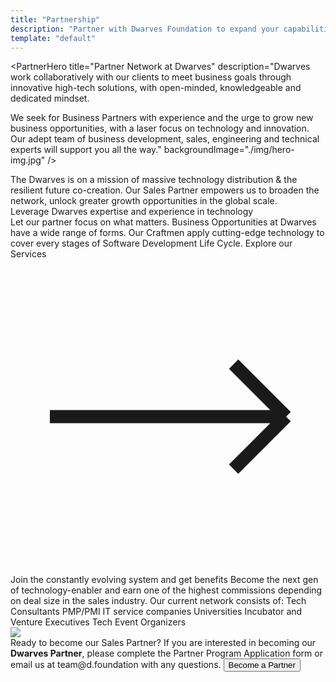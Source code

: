 ```yaml
---
title: "Partnership"
description: "Partner with Dwarves Foundation to expand your capabilities and reach. Explore our partnership opportunities."
template: "default"
---
```


<PartnerHero 
  title="Partner Network at Dwarves"
  description="Dwarves work collaboratively with our clients to meet business goals through innovative high-tech solutions, with open-minded, knowledgeable and dedicated mindset.
  
  We seek for Business Partners with experience and the urge to grow new business opportunities, with a laser focus on technology and innovation. Our adept team of business development, sales, engineering and technical experts will support you all the way."
  backgroundImage="./img/hero-img.jpg"
/>

<Section className="py-24">
  <div className="max-w-3xl">
    <Paragraph className="text-3xl mb-6 leading-tight">
      The Dwarves is on a mission of massive technology distribution & the resilient future co-creation.
    </Paragraph>
    <Paragraph className="text-xl text-foreground">
      Our Sales Partner empowers us to broaden the network, unlock greater growth opportunities in the global scale.
    </Paragraph>
  </div>
</Section>

<Section className="bg-alabaster py-24">
  <Paragraph className="text-3xl mb-6 leading-tight">
    Leverage Dwarves expertise and experience in technology
  </Paragraph>
  <div className="max-w-4xl">
    <Paragraph className="text-xl text-foreground">
      Let our partner focus on what matters. Business Opportunities at Dwarves have a wide range of forms. 
      Our Craftmen apply cutting-edge technology to cover every stages of Software Development Life Cycle.
    </Paragraph>
    <Link href="/#services" className="inline-flex items-center text-primary font-medium text-xl">
      Explore our Services
      <svg className="w-5 h-5 ml-2" fill="none" stroke="currentColor" viewBox="0 0 24 24">
        <path strokeLinecap="round" strokeLinejoin="round" strokeWidth={2} d="M17 8l4 4m0 0l-4 4m4-4H3" />
      </svg>
    </Link>
  </div>
</Section>

<Section>
  <Flex>
    <div className="flex-auto flex flex-col gap-6 justify-center text-xl">
      <Paragraph className="text-3xl leading-tight">
        Join the constantly evolving system
        and get benefits
      </Paragraph>
     <Paragraph className="text-xl text-foreground">
        Become the next gen of technology-enabler and earn one of the highest commissions depending on deal
        size in the sales industry.
      </Paragraph>
     <Paragraph className="text-xl text-foreground">
        Our current network consists of:
      </Paragraph>
      <UnorderedList class="list-[circle] pl-5 md:columns-2">
        <ListItem>Tech Consultants</ListItem>
        <ListItem>PMP/PMI</ListItem>
        <ListItem>IT service companies</ListItem>
        <ListItem>Universities</ListItem>
        <ListItem>Incubator and Venture Executives</ListItem>
        <ListItem>Tech Event Organizers</ListItem>
      </UnorderedList>
    </div>
    <Container class="hidden xl:block flex-none">
      <img src="./svg/benefits.svg" />
    </Container>
  </Flex>
</Section>

<Container as="section" className="py-16 bg-secondary text-white relative bg-cover bg-center w-full max-w-none" bgImage="./img/cta-bg.jpg">
  <div className="text-center">
    <Paragraph className="text-3xl leading-tight">
      Ready to become our Sales Partner?
    </Paragraph>
    <Column className="max-w-2xl mx-auto gap-8">
      <Paragraph className="text-xl">
        If you are interested in becoming our <strong>Dwarves Partner</strong>, 
        please complete the Partner Program Application form or email us at
        <Link href="mailto:team@d.foundation" className="text-white font-medium inline">team@d.foundation</Link>
        with any questions.
      </Paragraph>
      <Button
        href="https://airtable.com/shrOGTeQxz6EsSL0u"
        target="_blank"
        rel="noopener noreferrer"
        className="w-fit self-center flex-none"
      >
        Become a Partner
      </Button>
    </Column>
  </div>
</Container>
